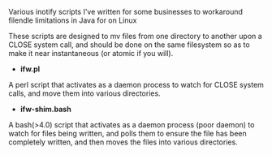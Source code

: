 Various inotify scripts I've written for some businesses to workaround filendle limitations in Java for on Linux

These scripts are designed to mv files from one directory to another upon a CLOSE system call, and should be done on the same filesystem so as to make it near instantaneous (or atomic if you will).

* '''ifw.pl'''
A perl script that activates as a daemon process to watch for CLOSE system calls, and move them into various directories.

* '''ifw-shim.bash'''
A bash(>4.0) script that activates as a daemon process (poor daemon) to watch for files being written, and polls them to ensure the file has been completely written, and then moves the files into various directories.
